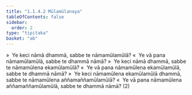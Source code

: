 ```yaml
---
title: "1.1.4.2 Mūlamūlanaya"
tableOfContents: false
sidebar:
  order: 2
type: "tipitaka"
basket: "ab"
---
```



<DynamicBreadcrumb />

<Division number="40">

<Paragraph number="80">
»  Ye keci nāmā dhammā, sabbe te nāmamūlamūlā?
</Paragraph>

<Paragraph number="81">
«  Ye vā pana nāmamūlamūlā, sabbe te dhammā nāmā?
</Paragraph>

</Division>
<Division number="41">

<Paragraph number="82">
»  Ye keci nāmā dhammā, sabbe te nāmamūlena ekamūlamūlā?
</Paragraph>

<Paragraph number="83">
«  Ye vā pana nāmamūlena ekamūlamūlā, sabbe te dhammā nāmā?
</Paragraph>

</Division>
<Division number="42">

<Paragraph number="84">
»  Ye keci nāmamūlena ekamūlamūlā dhammā, sabbe te nāmamūlena aññamaññamūlamūlā?
</Paragraph>

<Paragraph number="85">
«  Ye vā pana nāmamūlena aññamaññamūlamūlā, sabbe te dhammā nāmā? (2)
</Paragraph>
</Division>